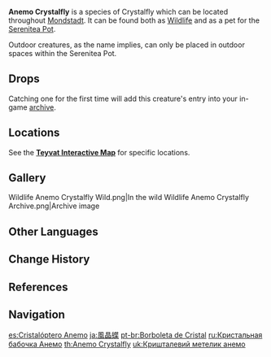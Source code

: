 {{Furnishing Infobox
|id             = 369128
|image          = Anemo Crystalfly Icon.png
|category       = Animal
|subcategory    = Outdoor Creature
|quality        = 3
|adeptal_energy = 100
|load           = 600
|reduced_load   = 600
|description    = Pure elemental life-forms composed of drifting Anemo particles, as free and unbound as the butterflies they resemble.<br />A glittering Anemo creature that is the product of rising and condensing elements, and which feeds off the ubiquitous power of Anemo.<br />They say that the flapping of a butterfly's wings has the power to whip up a storm. But within the Serenitea Pot, that raging storm will become a comfortable breeze.
|lbType         = Wildlife
|lbFamily       = Other Wildlife
|lbGroup        = Crystalflies
|source1        = Omni-Ubiquity Net
}}
{{Description|Pure elemental life-forms composed of drifting [[Anemo]] particles, as free and unbound as the butterflies they resemble.<br />A glittering Anemo creature that is the product of rising and condensing elements, and which feeds off the ubiquitous power of Anemo.<br />They say that the flapping of a butterfly's wings has the power to whip up a storm.|[[Archive]] Description}}
'''Anemo Crystalfly''' is a species of Crystalfly which can be located throughout [[Mondstadt]]. It can be found both as [[Wildlife]] and as a pet for the [[Serenitea Pot]].

Outdoor creatures, as the name implies, can only be placed in outdoor spaces within the Serenitea Pot.

==Drops==
{{Card|Crystal Core|1}}

Catching one for the first time will add this creature's entry into your in-game [[archive]].

==Locations==
See the '''[https://webstatic-sea.mihoyo.com/app/ys-map-sea/index.html#/map/2?shown_types=281 Teyvat Interactive Map]''' for specific locations.

==Gallery==
<gallery>
Wildlife Anemo Crystalfly Wild.png|In the wild
Wildlife Anemo Crystalfly Archive.png|Archive image
</gallery>

==Other Languages==
{{Other Languages
|en      = Anemo Crystalfly
|zhs     = 风晶蝶
|zhs_rm  = Fēng Jīngdié
|zht     = 風晶蝶
|zht_rm  = Fēng Jīngdié
|zh_tl   = {{Lex|Anemo|zh}} {{Lex|Crystalfly|zh}}
|ja      = 風晶蝶
|ja_rm   = Fuu Shouchou<ref>{{Ref/Quest|Lionfang's Legacy|note=Japanese Voice-Over}}</ref> / Kaze Shouchou<ref>{{Ref/Companion|Sucrose|note=Japanese Voice-Over}}</ref>
|ja_tl   = {{Lex|Anemo|ja}} {{Lex|Crystalfly|ja}}{{Sino|Japanese}}
|ko      = 바람{{tt|수정|水晶}} 나비
|ko_rm   = Baram-sujeong Nabi
|ko_tl   = {{Lex|Anemo|ko}} {{Lex|Crystalfly|ko}}
|es      = Cristalóptero Anemo
|es_tl   = Anemo {{Lex|Crystalfly|es}}
|fr      = Papillon cristallin Anémo
|fr_tl   = Anemo {{Lex|Crystalfly|fr}}
|ru      = Кристальная бабочка Анемо
|ru_tl   = Anemo {{Lex|Crystalfly|ru}}
|th      = Anemo Crystalfly
|vi      = {{tt|Phong Tinh Điệp|風晶蝶}}
|vi_tl   = {{Lex|Anemo|vi}} {{Lex|Crystalfly|vi}}{{Sino|vi}}
|de      = Anemo-Kristallschmetterling
|de_tl   = Anemo {{Lex|Crystalfly|de}}
|id      = Anemo Crystalfly
|pt      = Borboleta de Cristal{{Not a typo|}}
|pt_tl   = {{Lex|Crystalfly|pt}}
|tr      = Rüzgar Kristal Kelebeği
|tr_tl   = Wind Crystal Butterfly
|it      = Cristallottero di Anemo
|it_tl   = 
}}

==Change History==
{{Change History|1.0}}

==References==
{{Reflist|1}}

==Navigation==
{{Wildlife Navbox|state=collapsed}}
{{Furnishing Navbox/Living|Animal}}

[[es:Cristalóptero Anemo]]
[[ja:風晶蝶]]
[[pt-br:Borboleta de Cristal]]
[[ru:Кристальная бабочка Анемо]]
[[th:Anemo Crystalfly]]
[[uk:Кришталевий метелик анемо]]